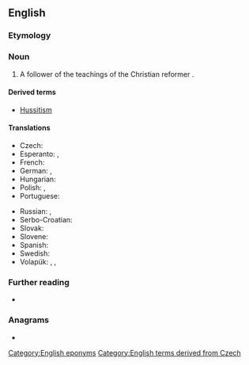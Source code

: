 {{also|hussite}}
==English==
{{wikipedia}}

===Etymology===
{{suffix|en|Hus|ite}}

===Noun===
{{en-noun}}

# A follower of the teachings of the Christian reformer {{w|Jan Hus}}.

====Derived terms====
* [[Hussitism]]

====Translations====
{{trans-top|follower}}
* Czech: {{t+|cs|husita|m}}
* Esperanto: {{t|eo|husano}}, {{t|eo|husanino}}
* French: {{t+|fr|hussite|m|f}}
* German: {{t+|de|Hussit|m}}, {{t|de|Hussitin|f}}
* Hungarian: {{t|hu|huszita}}
* Polish: {{t+|pl|husyta|m}}, {{t+|pl|husytka|f}}
* Portuguese: {{t|pt|hussita|m|f}}
{{trans-mid}}
* Russian: {{t+|ru|гуси́т|m}}, {{t+|ru|гуси́тка|f}}
* Serbo-Croatian: {{t+|sh|husit|m}}
* Slovak: {{t|sk|husita|m}}
* Slovene: {{t+|sl|husit|m}}
* Spanish: {{t+|es|husita|m|f}}
* Swedish: {{t+|sv|hussit}}
* Volapük: {{qualifier|♂♀}} {{t|vo|husitan}}, {{qualifier|♂}} {{t|vo|hihusitan}}, {{qualifier|♀}} {{t|vo|jihusitan}}
{{trans-bottom}}

===Further reading===
* {{R:OneLook}}

===Anagrams===
* {{anagrams|en|a=ehisstu|issueth|stushie|tushies}}

[[Category:English eponyms]]
[[Category:English terms derived from Czech]]